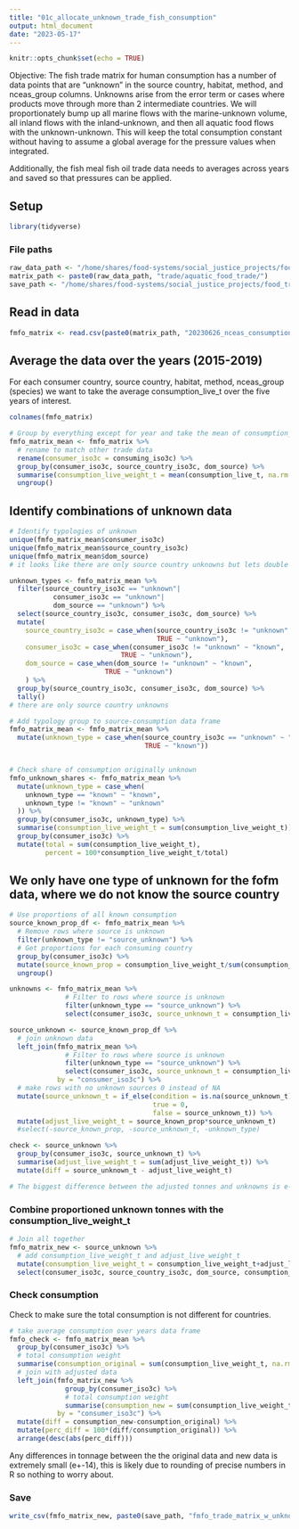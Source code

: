 ```yaml
---
title: "01c_allocate_unknown_trade_fish_consumption"
output: html_document
date: "2023-05-17"
---
```


```r
knitr::opts_chunk$set(echo = TRUE)
```

Objective: The fish trade matrix for human consumption has a number of data points that are "unknown" in the source country, habitat, method, and nceas_group columns. Unknowns arise from the error term or cases where products move through more than 2 intermediate countries. We will proportionately bump up all marine flows with the marine-unknown volume, all inland flows with the inland-unknown, and then all aquatic food flows with the unknown-unknown. This will keep the total consumption constant without having to assume a global average for the pressure values when integrated.

Additionally, the fish meal fish oil trade data needs to averages across years and saved so that pressures can be applied.

## Setup
```r
library(tidyverse)
```

### File paths
```r
raw_data_path <- "/home/shares/food-systems/social_justice_projects/food_trade_pressures/raw_data/"
matrix_path <- paste0(raw_data_path, "trade/aquatic_food_trade/")
save_path <- "/home/shares/food-systems/social_justice_projects/food_trade_pressures/output_data/01e_allocate_unknown_trade_fmfo_consumption/"
```

## Read in data
```r
fmfo_matrix <- read.csv(paste0(matrix_path, "20230626_nceas_consumption_fmfo.csv"))

```

## Average the data over the years (2015-2019)
For each consumer country, source country, habitat, method, nceas_group (species) we want to take the average consumption_live_t over the five years of interest.
```r
colnames(fmfo_matrix)

# Group by everything except for year and take the mean of consumption_live_t
fmfo_matrix_mean <- fmfo_matrix %>% 
  # rename to match other trade data
  rename(consumer_iso3c = consuming_iso3c) %>% 
  group_by(consumer_iso3c, source_country_iso3c, dom_source) %>% 
  summarise(consumption_live_weight_t = mean(consumption_live_t, na.rm = TRUE)) %>% 
  ungroup()
```

## Identify combinations of unknown data
```r
# Identify typologies of unknown 
unique(fmfo_matrix_mean$consumer_iso3c)
unique(fmfo_matrix_mean$source_country_iso3c)
unique(fmfo_matrix_mean$dom_source)
# it looks like there are only source country unknowns but lets double check

unknown_types <- fmfo_matrix_mean %>%
  filter(source_country_iso3c == "unknown"|
           consumer_iso3c == "unknown"|
           dom_source == "unknown") %>%
  select(source_country_iso3c, consumer_iso3c, dom_source) %>%
  mutate(
    source_country_iso3c = case_when(source_country_iso3c != "unknown" ~ "known",
                                     TRUE ~ "unknown"),
    consumer_iso3c = case_when(consumer_iso3c != "unknown" ~ "known",
                            TRUE ~ "unknown"),
    dom_source = case_when(dom_source != "unknown" ~ "known",
                        TRUE ~ "unknown")
    ) %>%
  group_by(source_country_iso3c, consumer_iso3c, dom_source) %>%
  tally()
# there are only source country unknowns

# Add typology group to source-consumption data frame
fmfo_matrix_mean <- fmfo_matrix_mean %>%
  mutate(unknown_type = case_when(source_country_iso3c == "unknown" ~ "source_unknown",
                                  TRUE ~ "known"))


# Check share of consumption originally unknown
fmfo_unknown_shares <- fmfo_matrix_mean %>%
  mutate(unknown_type = case_when(
    unknown_type == "known" ~ "known",
    unknown_type != "known" ~ "unknown"
  )) %>%
  group_by(consumer_iso3c, unknown_type) %>%
  summarise(consumption_live_weight_t = sum(consumption_live_weight_t)) %>%
  group_by(consumer_iso3c) %>%
  mutate(total = sum(consumption_live_weight_t),
         percent = 100*consumption_live_weight_t/total)
```


## We only have one type of unknown for the fofm data, where we do not know the source country 
```r
# Use proportions of all known consumption
source_known_prop_df <- fmfo_matrix_mean %>%
  # Remove rows where source is unknown
  filter(unknown_type != "source_unknown") %>%
  # Get proportions for each consuming country
  group_by(consumer_iso3c) %>%
  mutate(source_known_prop = consumption_live_weight_t/sum(consumption_live_weight_t)) %>% 
  ungroup()

unknowns <- fmfo_matrix_mean %>%
              # Filter to rows where source is unknown
              filter(unknown_type == "source_unknown") %>%
              select(consumer_iso3c, source_unknown_t = consumption_live_weight_t)

source_unknown <- source_known_prop_df %>% 
  # join unknown data
  left_join(fmfo_matrix_mean %>%
              # Filter to rows where source is unknown
              filter(unknown_type == "source_unknown") %>%
              select(consumer_iso3c, source_unknown_t = consumption_live_weight_t),
            by = "consumer_iso3c") %>%
  # make rows with no unknown sources 0 instead of NA
  mutate(source_unknown_t = if_else(condition = is.na(source_unknown_t),
                                    true = 0,
                                    false = source_unknown_t)) %>% 
  mutate(adjust_live_weight_t = source_known_prop*source_unknown_t)
  #select(-source_known_prop, -source_unknown_t, -unknown_type)

check <- source_unknown %>% 
  group_by(consumer_iso3c, source_unknown_t) %>% 
  summarise(adjust_live_weight_t = sum(adjust_live_weight_t)) %>% 
  mutate(diff = source_unknown_t - adjust_live_weight_t)

# The biggest difference between the adjusted tonnes and unknowns is e-11 so it is negligible and just due to R rounding


```

### Combine proportioned unknown tonnes with the consumption_live_weight_t
```r
# Join all together
fmfo_matrix_new <- source_unknown %>% 
  # add consumption_live_weight_t and adjust_live_weight_t
  mutate(consumption_live_weight_t = consumption_live_weight_t+adjust_live_weight_t) %>% 
  select(consumer_iso3c, source_country_iso3c, dom_source, consumption_live_weight_t)

```

### Check consumption
Check to make sure the total consumption is not different for countries.
```r
# take average consumption over years data frame
fmfo_check <- fmfo_matrix_mean %>%
  group_by(consumer_iso3c) %>%
  # total consumption weight
  summarise(consumption_original = sum(consumption_live_weight_t, na.rm = TRUE)) %>%
  # join with adjusted data
  left_join(fmfo_matrix_new %>%
              group_by(consumer_iso3c) %>%
              # total consumption weight
              summarise(consumption_new = sum(consumption_live_weight_t, na.rm = TRUE)),
            by = "consumer_iso3c") %>%
  mutate(diff = consumption_new-consumption_original) %>%
  mutate(perc_diff = 100*(diff/consumption_original)) %>%
  arrange(desc(abs(perc_diff)))

```

Any differences in tonnage between the the original data and new data is extremely small (e+-14), this is likely due to rounding of precise numbers in R so nothing to worry about.

###  Save
```r

write_csv(fmfo_matrix_new, paste0(save_path, "fmfo_trade_matrix_w_unknowns_allocated.csv"))

```

